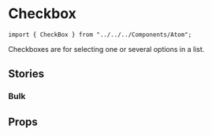
# Checkbox
```import { CheckBox } from "../../../Components/Atom";```

Checkboxes are for selecting one or several options in a list.

<Preview>
  <Story id="atom-check-box--single" />
</Preview>

## Stories
### Bulk
<Preview>
  <Story id="atom-check-box--bulk" />
</Preview>

## Props
<Props of={CheckBox}/>

